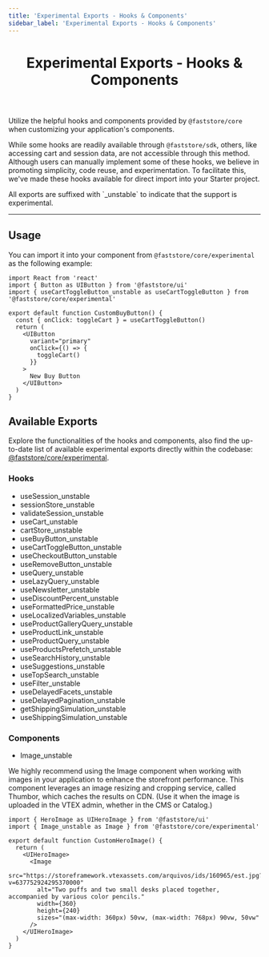 ```yaml
---
title: 'Experimental Exports - Hooks & Components'
sidebar_label: 'Experimental Exports - Hooks & Components'
---
```



<header>

# Experimental Exports - Hooks & Components

</header>

Utilize the helpful hooks and components provided by `@faststore/core` when customizing your application's components.

While some hooks are readily available through `@faststore/sdk`, others, like accessing cart and session data, are not accessible through this method.
Although users can manually implement some of these hooks, we believe in promoting simplicity, code reuse, and experimentation. To facilitate this, we've made these hooks available for direct import into your Starter project.

<Callout type="warning" emoji="⚠️">
All exports are suffixed with `_unstable` to indicate that the support is experimental.
</Callout>

---

## Usage

You can import it into your component from `@faststore/core/experimental` as the following example:

```tsx copy
import React from 'react'
import { Button as UIButton } from '@faststore/ui'
import { useCartToggleButton_unstable as useCartToggleButton } from '@faststore/core/experimental'

export default function CustomBuyButton() {
  const { onClick: toggleCart } = useCartToggleButton()
  return (
    <UIButton
      variant="primary"
      onClick={() => {
        toggleCart()
      }}
    >
      New Buy Button
    </UIButton>
  )
}
```

## Available Exports

Explore the functionalities of the hooks and components, also find the up-to-date list of available experimental exports directly within the codebase: [@faststore/core/experimental](https://github.com/vtex/faststore/blob/main/packages/core/src/experimental/index.ts).

### Hooks

- useSession_unstable
- sessionStore_unstable
- validateSession_unstable
- useCart_unstable
- cartStore_unstable
- useBuyButton_unstable
- useCartToggleButton_unstable
- useCheckoutButton_unstable
- useRemoveButton_unstable
- useQuery_unstable
- useLazyQuery_unstable
- useNewsletter_unstable
- useDiscountPercent_unstable
- useFormattedPrice_unstable
- useLocalizedVariables_unstable
- useProductGalleryQuery_unstable
- useProductLink_unstable
- useProductQuery_unstable
- useProductsPrefetch_unstable
- useSearchHistory_unstable
- useSuggestions_unstable
- useTopSearch_unstable
- useFilter_unstable
- useDelayedFacets_unstable
- useDelayedPagination_unstable
- getShippingSimulation_unstable
- useShippingSimulation_unstable

### Components

- Image_unstable

<Callout type="info" emoji="ℹ️">
  We highly recommend using the Image component when working with images in your
  application to enhance the storefront performance. This component leverages an
  image resizing and cropping service, called Thumbor, which caches the results
  on CDN. (Use it when the image is uploaded in the VTEX admin, whether in the
  CMS or Catalog.)
</Callout>

```tsx {2} copy
import { HeroImage as UIHeroImage } from '@faststore/ui'
import { Image_unstable as Image } from '@faststore/core/experimental'

export default function CustomHeroImage() {
  return (
    <UIHeroImage>
      <Image
        src="https://storeframework.vtexassets.com/arquivos/ids/160965/est.jpg?v=637752924295370000"
        alt="Two puffs and two small desks placed together, accompanied by various color pencils."
        width={360}
        height={240}
        sizes="(max-width: 360px) 50vw, (max-width: 768px) 90vw, 50vw"
      />
    </UIHeroImage>
  )
}
```
